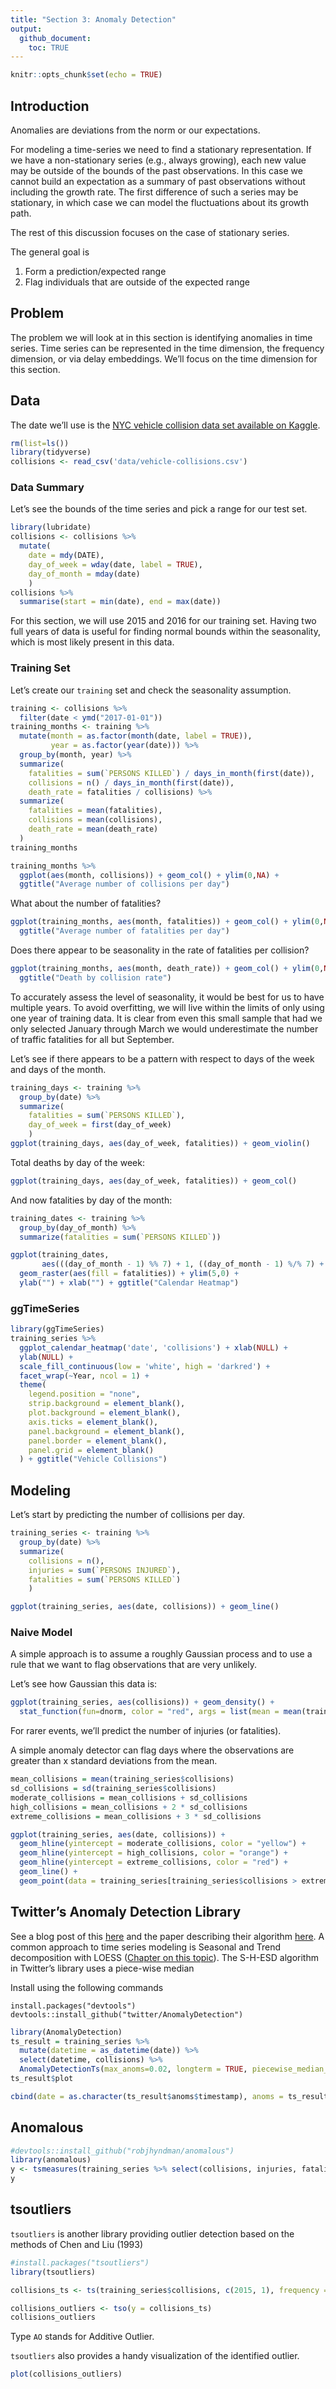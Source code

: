 ```yaml
---
title: "Section 3: Anomaly Detection"
output: 
  github_document:
    toc: TRUE
---
```


```r
knitr::opts_chunk$set(echo = TRUE)
```

## Introduction

Anomalies are deviations from the norm or our expectations.

For modeling a time-series we need to find a stationary representation.
If we have a non-stationary series (e.g., always growing), each new value
may be outside of the bounds of the past observations. In this case we
cannot build an expectation as a summary of past observations without including
the growth rate. The first difference of such a series may be stationary, in which
case we can model the fluctuations about its growth path.

The rest of this discussion focuses on the case of stationary series.

The general goal is

1. Form a prediction/expected range
2. Flag individuals that are outside of the expected range

## Problem

The problem we will look at in this section is identifying anomalies
in time series. Time series can be represented in the time dimension,
the frequency dimension, or via delay embeddings. We'll focus on 
the time dimension for this section.

## Data

The date we'll use is the [NYC vehicle collision data set available on
Kaggle](https://www.kaggle.com/nypd/vehicle-collisions). 

```r
rm(list=ls())
library(tidyverse)
collisions <- read_csv('data/vehicle-collisions.csv')
```

### Data Summary

Let's see the bounds of the time series and pick a range for our test set.

```r
library(lubridate)
collisions <- collisions %>%
  mutate(
    date = mdy(DATE),
    day_of_week = wday(date, label = TRUE),
    day_of_month = mday(date)
    )
collisions %>%
  summarise(start = min(date), end = max(date))
```

For this section, we will use 2015 and 2016 for our training set. Having two full years of
data is useful for finding normal bounds within the seasonality, which is most
likely present in this data.

### Training Set

Let's create our `training` set and check the seasonality assumption.

```r
training <- collisions %>%
  filter(date < ymd("2017-01-01"))
training_months <- training %>%
  mutate(month = as.factor(month(date, label = TRUE)),
         year = as.factor(year(date))) %>%
  group_by(month, year) %>%
  summarize(
    fatalities = sum(`PERSONS KILLED`) / days_in_month(first(date)),
    collisions = n() / days_in_month(first(date)),
    death_rate = fatalities / collisions) %>%
  summarize(
    fatalities = mean(fatalities),
    collisions = mean(collisions),
    death_rate = mean(death_rate)
  )
training_months

training_months %>%
  ggplot(aes(month, collisions)) + geom_col() + ylim(0,NA) + 
  ggtitle("Average number of collisions per day")
```

What about the number of fatalities?

```r
ggplot(training_months, aes(month, fatalities)) + geom_col() + ylim(0,NA) + 
  ggtitle("Average number of fatalities per day")
```

Does there appear to be seasonality in the rate of fatalities per collision?

```r
ggplot(training_months, aes(month, death_rate)) + geom_col() + ylim(0,NA) + 
  ggtitle("Death by collision rate")
```


To accurately assess the level of seasonality, it would be best for us to have
multiple years. To avoid overfitting, we will live within the limits of only
using one year of training data. It is clear from even this small sample that
had we only selected January through March we would underestimate the number of
traffic fatalities for all but September.

Let's see if there appears to be a pattern with respect to days of the week
and days of the month.

```r
training_days <- training %>%
  group_by(date) %>%
  summarize(
    fatalities = sum(`PERSONS KILLED`),
    day_of_week = first(day_of_week)
    )
ggplot(training_days, aes(day_of_week, fatalities)) + geom_violin()
```

Total deaths by day of the week:

```r
ggplot(training_days, aes(day_of_week, fatalities)) + geom_col()
```

And now fatalities by day of the month:

```r
training_dates <- training %>%
  group_by(day_of_month) %>%
  summarize(fatalities = sum(`PERSONS KILLED`))

ggplot(training_dates, 
       aes(((day_of_month - 1) %% 7) + 1, ((day_of_month - 1) %/% 7) + 1)) +
  geom_raster(aes(fill = fatalities)) + ylim(5,0) +
  ylab("") + xlab("") + ggtitle("Calendar Heatmap")
```

### ggTimeSeries

```r
library(ggTimeSeries)
training_series %>%
  ggplot_calendar_heatmap('date', 'collisions') + xlab(NULL) + 
  ylab(NULL) + 
  scale_fill_continuous(low = 'white', high = 'darkred') + 
  facet_wrap(~Year, ncol = 1) +
  theme(
    legend.position = "none",
    strip.background = element_blank(),
    plot.background = element_blank(),
    axis.ticks = element_blank(),
    panel.background = element_blank(),
    panel.border = element_blank(),
    panel.grid = element_blank()
  ) + ggtitle("Vehicle Collisions")
```

## Modeling 

Let's start by predicting the number of collisions per day.
```r
training_series <- training %>%
  group_by(date) %>%
  summarize(
    collisions = n(), 
    injuries = sum(`PERSONS INJURED`), 
    fatalities = sum(`PERSONS KILLED`)
    )

ggplot(training_series, aes(date, collisions)) + geom_line()
```


### Naive Model

A simple approach is to assume a roughly Gaussian process and to
use a rule that we want to flag observations that are very unlikely.

Let's see how Gaussian this data is:

```r
ggplot(training_series, aes(collisions)) + geom_density() +
  stat_function(fun=dnorm, color = "red", args = list(mean = mean(training_series$collisions), sd = sd(training_series$collisions)))
```

For rarer events, we'll predict the number of injuries (or fatalities).

A simple anomaly detector can flag days where the observations
are greater than x standard deviations from the mean.

```r
mean_collisions = mean(training_series$collisions)
sd_collisions = sd(training_series$collisions)
moderate_collisions = mean_collisions + sd_collisions
high_collisions = mean_collisions + 2 * sd_collisions
extreme_collisions = mean_collisions + 3 * sd_collisions

ggplot(training_series, aes(date, collisions)) + 
  geom_hline(yintercept = moderate_collisions, color = "yellow") +
  geom_hline(yintercept = high_collisions, color = "orange") +
  geom_hline(yintercept = extreme_collisions, color = "red") +
  geom_line() +
  geom_point(data = training_series[training_series$collisions > extreme_collisions,], color = "red")
```

## Twitter's Anomaly Detection Library

See a blog post of this [here](https://blog.twitter.com/engineering/en_us/a/2015/introducing-practical-and-robust-anomaly-detection-in-a-time-series.html)
and the paper describing their algorithm [here](https://www.usenix.org/system/files/conference/hotcloud14/hotcloud14-vallis.pdf).
A common approach to time series modeling is Seasonal and Trend decomposition with LOESS ([Chapter on this topic](https://www.otexts.org/fpp/6/5)). The S-H-ESD algorithm in Twitter's library
uses a piece-wise median

Install using the following commands
```
install.packages("devtools")
devtools::install_github("twitter/AnomalyDetection")
```

```r
library(AnomalyDetection)
ts_result = training_series %>%
  mutate(datetime = as_datetime(date)) %>%
  select(datetime, collisions) %>%
  AnomalyDetectionTs(max_anoms=0.02, longterm = TRUE, piecewise_median_period_weeks = 8, direction='pos', plot=TRUE)
ts_result$plot
```

```r
cbind(date = as.character(ts_result$anoms$timestamp), anoms = ts_result$anoms$anoms)
```

## Anomalous

```r
#devtools::install_github("robjhyndman/anomalous")
library(anomalous)
y <- tsmeasures(training_series %>% select(collisions, injuries, fatalities))
y
```

## tsoutliers

`tsoutliers` is another library providing outlier detection based on the methods of Chen and Liu (1993)
```r
#install.packages("tsoutliers")
library(tsoutliers)

collisions_ts <- ts(training_series$collisions, c(2015, 1), frequency = 365)

collisions_outliers <- tso(y = collisions_ts)
collisions_outliers
```

Type `AO` stands for Additive Outlier.

`tsoutliers` also provides a handy visualization of the identified outlier.
```r
plot(collisions_outliers)
```

